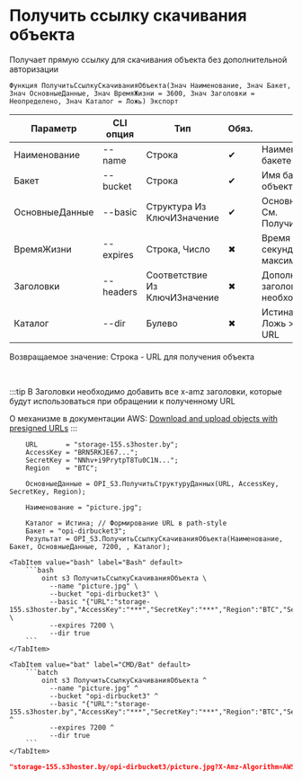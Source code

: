 ﻿---
sidebar_position: 16
description: Получить ссылку скачивания объекта и другие функции для работы с S3 в Открытом пакете интеграций - бесплатной open-source библиотеке интеграций для 1С:Предприятие 8, OneScript и CLI
keywords: [1C, 1С, 1С:Предприятие, 1С:Предприятие 8.3, API, Интеграция, Сервисы, Обмен, OneScript, CLI, S3]
---


# Получить ссылку скачивания объекта
 Получает прямую ссылку для скачивания объекта без дополнительной авторизации



`Функция ПолучитьСсылкуСкачиванияОбъекта(Знач Наименование, Знач Бакет, Знач ОсновныеДанные, Знач ВремяЖизни = 3600, Знач Заголовки = Неопределено, Знач Каталог = Ложь) Экспорт`

  | Параметр | CLI опция | Тип | Обяз. | Назначение |
  |-|-|-|-|-|
  | Наименование | --name | Строка | &#x2714; | Наименование объекта в бакете |
  | Бакет | --bucket | Строка | &#x2714; | Имя бакета для загрузки объекта |
  | ОсновныеДанные | --basic | Структура Из КлючИЗначение | &#x2714; | Основные данные запроса. См. ПолучитьСтруктуруДанных |
  | ВремяЖизни | --expires | Строка, Число | &#x2716; | Время жизни ссылки в секундах. 604800 максимум |
  | Заголовки | --headers | Соответствие Из КлючИЗначение | &#x2716; | Дополнительные заголовки запроса, если необходимо |
  | Каталог | --dir | Булево | &#x2716; | Истина > Path style URL, Ложь > Virtual hosted style URL |

  
  Возвращаемое значение:   Строка - URL для получения объекта

<br/>

:::tip
В Заголовки необходимо добавить все x-amz заголовки, которые будут использоваться при обращении к полученному URL

О механизме в документации AWS: [Download and upload objects with presigned URLs](https://docs.aws.amazon.com/AmazonS3/latest/userguide/using-presigned-url.html)
:::
<br/>



```bsl title="Пример использования для 1С:Предприятие/OneScript"
    URL       = "storage-155.s3hoster.by";
    AccessKey = "BRN5RKJE67...";
    SecretKey = "NNhv+i9PrytpT8Tu0C1N...";
    Region    = "BTC";

    ОсновныеДанные = OPI_S3.ПолучитьСтруктуруДанных(URL, AccessKey, SecretKey, Region);

    Наименование = "picture.jpg";

    Каталог = Истина; // Формирование URL в path-style
    Бакет = "opi-dirbucket3";
    Результат = OPI_S3.ПолучитьСсылкуСкачиванияОбъекта(Наименование, Бакет, ОсновныеДанные, 7200, , Каталог);
```
    

 <Tabs>
  
    <TabItem value="bash" label="Bash" default>
        ```bash
            oint s3 ПолучитьСсылкуСкачиванияОбъекта \
              --name "picture.jpg" \
              --bucket "opi-dirbucket3" \
              --basic "{"URL":"storage-155.s3hoster.by","AccessKey":"***","SecretKey":"***","Region":"BTC","Service":"s3"}" \
              --expires 7200 \
              --dir true
        ```
    </TabItem>
  
    <TabItem value="bat" label="CMD/Bat" default>
        ```batch
            oint s3 ПолучитьСсылкуСкачиванияОбъекта ^
              --name "picture.jpg" ^
              --bucket "opi-dirbucket3" ^
              --basic "{"URL":"storage-155.s3hoster.by","AccessKey":"***","SecretKey":"***","Region":"BTC","Service":"s3"}" ^
              --expires 7200 ^
              --dir true
        ```
    </TabItem>
</Tabs>


```json title="Результат"
"storage-155.s3hoster.by/opi-dirbucket3/picture.jpg?X-Amz-Algorithm=AWS4-HMAC-SHA256&X-Amz-Credential=BRN5RKJE67YCVDZRRQVI%2F20250908%2FBTC%2Fs3%2Faws4_request&X-Amz-Date=20250908T195711Z&X-Amz-Expires=7200&X-Amz-SignedHeaders=host&X-Amz-Signature=500d3c27f089730784b6284f7d92cd79b2b62ffe17893a9ea176e768b201e903"
```
